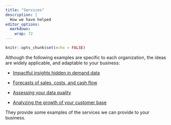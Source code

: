 ```yaml
---
title: "Services"
description: |
  How we have helped
editor_options: 
  markdown: 
    wrap: 72
---
```


```r
knitr::opts_chunk$set(echo = FALSE)
```

Although the following examples are specific to each organization, the ideas are widely applicable, and adaptable to your business:

-   [Impactful insights hidden in demand data](ofb.html)

-   [Forecasts of sales, costs, and cash flow](forecasting.html)

-   [Assessing your data quality](dq.html)

-   [Analyzing the growth of your customer base](donorbase.html)

They provide some examples of the services we can provide to your business.
